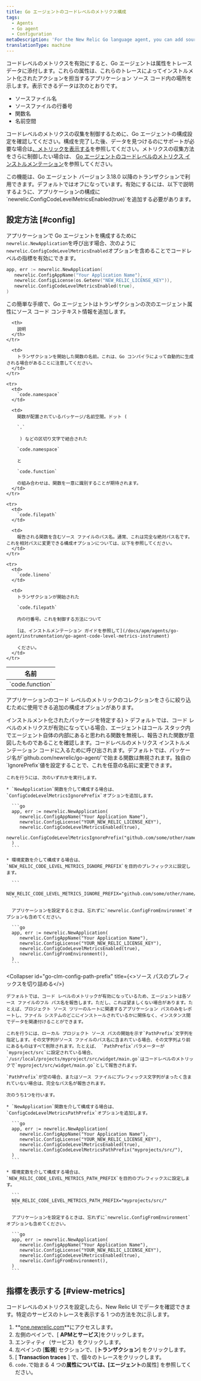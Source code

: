 ```yaml
---
title: Go エージェントのコードレベルのメトリクス構成
tags:
  - Agents
  - Go agent
  - Configuration
metaDescription: 'For the New Relic Go language agent, you can add source code context to your application traces, associating the trace data with the specific code being instrumented.'
translationType: machine
---
```


コードレベルのメトリクスを有効にすると、Go エージェントは属性をトレース データに添付します。これらの属性は、これらのトレースによってインストルメント化されたアクションを担当するアプリケーション ソース コード内の場所を示します。表示できるデータは次のとおりです。

* ソースファイル名
* ソースファイルの行番号
* 関数名
* 名前空間

コードレベルのメトリクスの収集を制御するために、Go エージェントの構成設定を確認してください。構成を完了した後、データを見つけるのにサポートが必要な場合は[、メトリックを表示する](#view-metrics)を参照してください。メトリクスの収集方法をさらに制御したい場合は、 [Go エージェントのコードレベルのメトリクス インストルメンテーション](/docs/apm/agents/go-agent/instrumentation/go-agent-code-level-metrics-instrument)を参照してください。

<Callout variant="important">
  この機能は、Go エージェント バージョン 3.18.0 以降のトランザクションで利用できます。デフォルトではオフになっています。有効にするには、以下で説明するように、アプリケーションの構成に`newrelic.ConfigCodeLevelMetricsEnabled(true)`を追加する必要があります。
</Callout>

## 設定方法 [#config]

アプリケーションで Go エージェントを構成するために`newrelic.NewApplication`を呼び出す場合、次のように`newrelic.ConfigCodeLevelMetricsEnabled`オプションを含めることでコードレベルの指標を有効にできます。

```go
app, err := newrelic.NewApplication(
   newrelic.ConfigAppName("Your Application Name"),
   newrelic.ConfigLicense(os.Getenv("NEW_RELIC_LICENSE_KEY")),
   newrelic.ConfigCodeLevelMetricsEnabled(true),
)
```

この簡単な手順で、Go エージェントはトランザクションの次のエージェント属性にソース コード コンテキスト情報を追加します。

<table>
  <thead>
    <tr>
      <th style={{ width: "200px" }}>
        名前
      </th>

      <th>
        説明
      </th>
    </tr>
  </thead>

  <tbody>
    <tr>
      <td>
        `code.function`
      </td>

      <td>
        トランザクションを開始した関数の名前。これは、Go コンパイラによって自動的に生成される場合があることに注意してください。
      </td>
    </tr>

    <tr>
      <td>
        `code.namespace`
      </td>

      <td>
        関数が配置されているパッケージ/名前空間。ドット ( 

        `.`

         ) などの区切り文字で結合された

        `code.namespace`

        と

        `code.function`

        の組み合わせは、関数を一意に識別することが期待されます。
      </td>
    </tr>

    <tr>
      <td>
        `code.filepath`
      </td>

      <td>
        報告される関数を含むソース ファイルのパス名。通常、これは完全な絶対パス名です。これを相対パスに変更できる構成オプションについては、以下を参照してください。
      </td>
    </tr>

    <tr>
      <td>
        `code.lineno`
      </td>

      <td>
        トランザクションが開始された

        `code.filepath`

        内の行番号。これを制御する方法について

        [は、インストルメンテーション ガイドを参照して](/docs/apm/agents/go-agent/instrumentation/go-agent-code-level-metrics-instrument)

        ください。
      </td>
    </tr>
  </tbody>
</table>

アプリケーションのコード レベルのメトリックのコレクションをさらに絞り込むために使用できる追加の構成オプションがあります。

<CollapserGroup>
  <Collapser
    id="go-clm-config-ignore-prefix"
    title={<>インストルメント化されたパッケージを特定する</>}
  >
    デフォルトでは、コード レベルのメトリクスが有効になっている場合、エージェントはコール スタック内でエージェント自体の内部にあると思われる関数を無視し、報告された関数が意図したものであることを確認します。コードレベルのメトリクス インストルメンテーション コードに入るために呼び出されます。デフォルトでは、パッケージ名が`github.com/newrelic/go-agent/`で始まる関数は無視されます。独自の`IgnorePrefix`値を設定することで、これを任意の名前に変更できます。

    これを行うには、次のいずれかを実行します。

    * `NewApplication`関数を介して構成する場合は、 `ConfigCodeLevelMetricsIgnorePrefix`オプションを追加します。

      ```go
      app, err := newrelic.NewApplication(
         newrelic.ConfigAppName("Your Application Name"),
         newrelic.ConfigLicense("YOUR_NEW_RELIC_LICENSE_KEY"),
         newrelic.ConfigCodeLevelMetricsEnabled(true),
         newrelic.ConfigCodeLevelMetricsIgnorePrefix("github.com/some/other/name/"),
      )
      ```

    * 環境変数を介して構成する場合は、 `NEW_RELIC_CODE_LEVEL_METRICS_IGNORE_PREFIX`を目的のプレフィックスに設定します。

      ```
      NEW_RELIC_CODE_LEVEL_METRICS_IGNORE_PREFIX="github.com/some/other/name/"
      ```

      アプリケーションを設定するときは、忘れずに`newrelic.ConfigFromEnvironmet`オプションも含めてください。

      ```go
      app, err := newrelic.NewApplication(
         newrelic.ConfigAppName("Your Application Name"),
         newrelic.ConfigLicense("YOUR_NEW_RELIC_LICENSE_KEY"),
         newrelic.ConfigCodeLevelMetricsEnabled(true),
         newrelic.ConfigFromEnvironment(),
      )
      ```
  </Collapser>

  <Collapser
    id="go-clm-config-path-prefix"
    title={<>ソース パスのプレフィックスを切り詰める</>}
  >
    デフォルトでは、コード レベルのメトリックが有効になっているため、エージェントは各ソース ファイルのフル パス名を報告します。ただし、これは望ましくない場合があります。たとえば、プロジェクト ソース ツリーのルートに関連するアプリケーション パスのみをレポートし、ファイル システムのどこにインストールされているかに関係なく、インスタンス間でデータを関連付けることができます。

    これを行うには、ローカル プロジェクト ソース パスの開始を示す`PathPrefix`文字列を指定します。その文字列がソース ファイルのパス名に含まれている場合、その文字列より前にあるものはすべて削除されます。たとえば、 `PathPrefix`パラメーターが`myproject/src`に設定されている場合、 `/usr/local/projects/myproject/src/widget/main.go`はコードレベルのメトリックで`myproject/src/widget/main.go`として報告されます。

    `PathPrefix`が空の場合、またはソース ファイルにプレフィックス文字列がまったく含まれていない場合は、完全なパス名が報告されます。

    次のうち1つを行います。

    * `NewApplication`関数を介して構成する場合は、 `ConfigCodeLevelMetricsPathPrefix`オプションを追加します。

      ```go
      app, err := newrelic.NewApplication(
         newrelic.ConfigAppName("Your Application Name"),
         newrelic.ConfigLicense("YOUR_NEW_RELIC_LICENSE_KEY"),
         newrelic.ConfigCodeLevelMetricsEnabled(true),
         newrelic.ConfigCodeLevelMetricsPathPrefix("myprojects/src/"),
      )
      ```

    * 環境変数を介して構成する場合は、 `NEW_RELIC_CODE_LEVEL_METRICS_PATH_PREFIX`を目的のプレフィックスに設定します。

      ```
      NEW_RELIC_CODE_LEVEL_METRICS_PATH_PREFIX="myprojects/src/"
      ```

      アプリケーションを設定するときは、忘れずに`newrelic.ConfigFromEnvironment`オプションも含めてください。

      ```go
      app, err := newrelic.NewApplication(
         newrelic.ConfigAppName("Your Application Name"),
         newrelic.ConfigLicense("YOUR_NEW_RELIC_LICENSE_KEY"),
         newrelic.ConfigCodeLevelMetricsEnabled(true),
         newrelic.ConfigFromEnvironment(),
      )
      ```
  </Collapser>
</CollapserGroup>

## 指標を表示する [#view-metrics]

コードレベルのメトリクスを設定したら、New Relic UI でデータを確認できます。特定のサービスのトレースを表示する 1 つの方法を次に示します。

1. **[one.newrelic.com](https://one.newrelic.com/)**にアクセスします。
2. 左側のペインで、\[ **APMとサービス**]をクリックします。
3. エンティティ（サービス）をクリックします。
4. 左ペインの \[**監視**] セクションで、\[**トランザクション**] をクリックします。
5. \[ **Transaction traces** ] で、個々のトレースをクリックします。
6. `code.`で始まる 4 つの**属性については、\[エージェント**の属性] を参照してください。